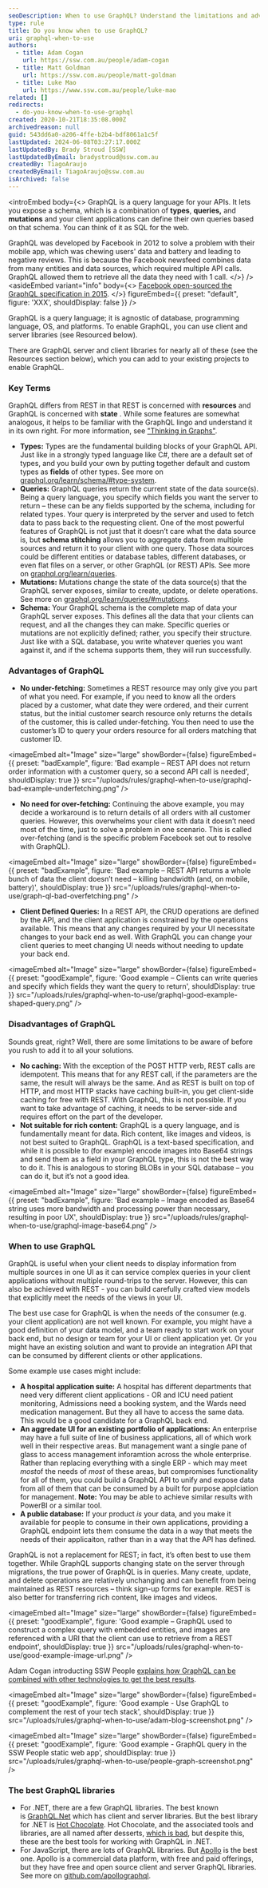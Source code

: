 ```yaml
---
seoDescription: When to use GraphQL? Understand the limitations and advantages of using GraphQL in your application development.
type: rule
title: Do you know when to use GraphQL?
uri: graphql-when-to-use
authors:
  - title: Adam Cogan
    url: https://ssw.com.au/people/adam-cogan
  - title: Matt Goldman
    url: https://ssw.com.au/people/matt-goldman
  - title: Luke Mao
    url: https://www.ssw.com.au/people/luke-mao
related: []
redirects:
  - do-you-know-when-to-use-graphql
created: 2020-10-21T18:35:08.000Z
archivedreason: null
guid: 543dd6a0-a206-4ffe-b2b4-bdf8061a1c5f
lastUpdated: 2024-06-08T03:27:17.000Z
lastUpdatedBy: Brady Stroud [SSW]
lastUpdatedByEmail: bradystroud@ssw.com.au
createdBy: TiagoAraujo
createdByEmail: TiagoAraujo@ssw.com.au
isArchived: false
---
```


<introEmbed
  body={<>
GraphQL is a query language for your APIs. It lets you expose a schema, which is a combination of **types**, **queries,** and **mutations** and your client applications can define their own queries based on that schema. You can think of it as SQL for the web.

GraphQL was developed by Facebook in 2012 to solve a problem with their mobile app, which was chewing users' data and battery and leading to negative reviews. This is because the Facebook newsfeed combines data from many entities and data sources, which required multiple API calls. GraphQL allowed them to retrieve all the data they need with 1 call.
  </>}
/>
<asideEmbed
  variant="info"
  body={<>
    [Facebook open-sourced the GraphQL specification in 2015](http://spec.graphql.org/June2018).
  </>}
  figureEmbed={{
    preset: "default",
    figure: 'XXX',
    shouldDisplay: false
  }}
/>

GraphQL is a query language; it is agnostic of database, programming language, OS, and platforms. To enable GraphQL, you can use client and server libraries (see Resourced below).

There are GraphQL server and client libraries for nearly all of these (see the Resources section below), which you can add to your existing projects to enable GraphQL.

### Key Terms

GraphQL differs from REST in that REST is concerned with **resources** and GraphQL is concerned with **state** . While some features are somewhat analogous, it helps to be familiar with the GraphQL lingo and understand it in its own right. For more information, see ["Thinking in Graphs"](https://graphql.org/learn/thinking-in-graphs).

- **Types:** Types are the fundamental building blocks of your GraphQL API. Just like in a strongly typed language like C#, there are a default set of types, and you build your own by putting together default and custom types as **fields** of other types. See more on [graphql.org/learn/schema/#type-system](https://graphql.org/learn/schema/#type-system).
- **Queries:** GraphQL queries return the current state of the data source(s). Being a query language, you specify which fields you want the server to return – these can be any fields supported by the schema, including for related types. Your query is interpreted by the server and used to fetch data to pass back to the requesting client. One of the most powerful features of GraphQL is not just that it doesn’t care what the data source is, but **schema stitching** allows you to aggregate data from multiple sources and return it to your client with one query. Those data sources could be different entities or database tables, different databases, or even flat files on a server, or other GraphQL (or REST) APIs. See more on [graphql.org/learn/queries](https://graphql.org/learn/queries).
- **Mutations:** Mutations change the state of the data source(s) that the GraphQL server exposes, similar to create, update, or delete operations. See more on [graphql.org/learn/queries/#mutations](https://graphql.org/learn/queries/#mutations).
- **Schema:** Your GraphQL schema is the complete map of data your GraphQL server exposes. This defines all the data that your clients can request, and all the changes they can make. Specific queries or mutations are not explicitly defined; rather, you specify their structure. Just like with a SQL database, you write whatever queries you want against it, and if the schema supports them, they will run successfully.

### Advantages of GraphQL

- **No under-fetching:** Sometimes a REST resource may only give you part of what you need. For example, if you need to know all the orders placed by a customer, what date they were ordered, and their current status, but the initial customer search resource only returns the details of the customer, this is called under-fetching. You then need to use the customer’s ID to query your orders resource for all orders matching that customer ID.

<imageEmbed
  alt="Image"
  size="large"
  showBorder={false}
  figureEmbed={{
    preset: "badExample",
    figure: 'Bad example – REST API does not return order information with a customer query, so a second API call is needed',
    shouldDisplay: true
  }}
  src="/uploads/rules/graphql-when-to-use/graphql-bad-example-underfetching.png"
/>

- **No need for over-fetching:** Continuing the above example, you may decide a workaround is to return details of all orders with all customer queries. However, this overwhelms your client with data it doesn’t need most of the time, just to solve a problem in one scenario. This is called over-fetching (and is the specific problem Facebook set out to resolve with GraphQL).

<imageEmbed
  alt="Image"
  size="large"
  showBorder={false}
  figureEmbed={{
    preset: "badExample",
    figure: 'Bad example – REST API returns a whole bunch of data the client doesn’t need – killing bandwidth (and, on mobile, battery)',
    shouldDisplay: true
  }}
  src="/uploads/rules/graphql-when-to-use/graph-ql-bad-overfetching.png"
/>

- **Client Defined Queries:** In a REST API, the CRUD operations are defined by the API, and the client application is constrained by the operations available. This means that any changes required by your UI necessitate changes to your back end as well. With GraphQL you can change your client queries to meet changing UI needs without needing to update your back end.

<imageEmbed
  alt="Image"
  size="large"
  showBorder={false}
  figureEmbed={{
    preset: "goodExample",
    figure: 'Good example – Clients can write queries and specify which fields they want the query to return',
    shouldDisplay: true
  }}
  src="/uploads/rules/graphql-when-to-use/graphql-good-example-shaped-query.png"
/>

### Disadvantages of GraphQL

Sounds great, right? Well, there are some limitations to be aware of before you rush to add it to all your solutions.

- **No caching:** With the exception of the POST HTTP verb, REST calls are idempotent. This means that for any REST call, if the parameters are the same, the result will always be the same. And as REST is built on top of HTTP, and most HTTP stacks have caching built-in, you get client-side caching for free with REST. With GraphQL, this is not possible. If you want to take advantage of caching, it needs to be server-side and requires effort on the part of the developer.
- **Not suitable for rich content:** GraphQL is a query language, and is fundamentally meant for data. Rich content, like images and videos, is not best suited to GraphQL. GraphQL is a text-based specification, and while it is possible to (for example) encode images into Base64 strings and send them as a field in your GraphQL type, this is not the best way to do it. This is analogous to storing BLOBs in your SQL database – you can do it, but it’s not a good idea.

<imageEmbed
  alt="Image"
  size="large"
  showBorder={false}
  figureEmbed={{
    preset: "badExample",
    figure: 'Bad example – Image encoded as Base64 string uses more bandwidth and processing power than necessary, resulting in poor UX',
    shouldDisplay: true
  }}
  src="/uploads/rules/graphql-when-to-use/graphql-image-base64.png"
/>

### When to use GraphQL

GraphQL is useful when your client needs to display information from multiple sources in one UI as it can service complex queries in your client applications without multiple round-trips to the server. However, this can also be achieved with REST - you can build carefully crafted view models that explicitly meet the needs of the views in your UI.

The best use case for GraphQL is when the needs of the consumer (e.g. your client application) are not well known. For example, you might have a good definition of your data model, and a team ready to start work on your back end, but no design or team for your UI or client application yet. Or you might have an existing solution and want to provide an integration API that can be consumed by different clients or other applications.

Some example use cases might include:

- **A hospital application suite:** A hospital has different departments that need very different client applications - OR and ICU need patient monitoring, Admissions need a booking system, and the Wards need medication management. But they all have to access the same data. This would be a good candidate for a GraphQL back end.
- **An aggredate UI for an existing portfolio of applications:** An enterprise may have a full suite of line of business applications, all of which work well in their respective areas. But management want a single pane of glass to access management inforamtion across the whole enterprise. Rather than replacing everything with a single ERP - which may meet *most*of the needs of _most_ of these areas, but compromises functionality for all of them, you could build a GraphQL API to unify and expose data from all of them that can be consumed by a built for purpose applciation for management. **Note:** You may be able to achieve similar results with PowerBI or a similar tool.
- **A public database:** If your product _is_ your data, and you make it available for people to consume in their own applications, providing a GraphQL endpoint lets them consume the data in a way that meets the needs of their applicaiton, rather than in a way that the API has defined.

GraphQL is not a replacement for REST; in fact, it’s often best to use them together. While GraphQL supports changing state on the server through migrations, the true power of GraphQL is in queries. Many create, update, and delete operations are relatively unchanging and can benefit from being maintained as REST resources – think sign-up forms for example. REST is also better for transferring rich content, like images and videos.

<imageEmbed
  alt="Image"
  size="large"
  showBorder={false}
  figureEmbed={{
    preset: "goodExample",
    figure: 'Good example – GraphQL used to construct a complex query with embedded entities, and images are referenced with a URI that the client can use to retrieve from a REST endpoint',
    shouldDisplay: true
  }}
  src="/uploads/rules/graphql-when-to-use/good-example-image-url.png"
/>

Adam Cogan introducting SSW People [explains how GraphQL can be combined with other technologies to get the best results](https://adamcogan.com/2020/02/10/introducing-ssw-people).

<imageEmbed
  alt="Image"
  size="large"
  showBorder={false}
  figureEmbed={{
    preset: "goodExample",
    figure: 'Good example - Use GraphQL to complement the rest of your tech stack',
    shouldDisplay: true
  }}
  src="/uploads/rules/graphql-when-to-use/adam-blog-screenshot.png"
/>

<imageEmbed
  alt="Image"
  size="large"
  showBorder={false}
  figureEmbed={{
    preset: "goodExample",
    figure: 'Good example - GraphQL query in the SSW People static web app',
    shouldDisplay: true
  }}
  src="/uploads/rules/graphql-when-to-use/people-graph-screenshot.png"
/>

### The best GraphQL libraries

- For .NET, there are a few GraphQL libraries. The best known is [GraphQL.Net](https://github.com/graphql-dotnet/graphql-dotnet) which has client and server libraries. But the best library for .NET is [Hot Chocolate](https://github.com/ChilliCream/hotchocolate). Hot Chocolate, and the associated tools and libraries, are all named after desserts, [which is bad](/follow-naming-conventions), but despite this, these are the best tools for working with GraphQL in .NET.
- For JavaScript, there are lots of GraphQL libraries. But [Apollo](https://www.apollographql.com) is the best one. Apollo is a commercial data platform, with free and paid offerings, but they have free and open source client and server GraphQL libraries. See more on [github.com/apollographql](https://github.com/apollographql).
